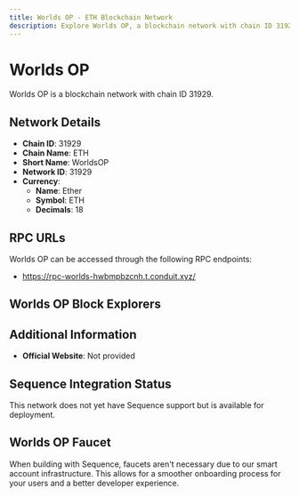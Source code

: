 ```yaml
--- 
title: Worlds OP - ETH Blockchain Network
description: Explore Worlds OP, a blockchain network with chain ID 31929. Learn about its native currency, Ether, and how to interact with the network.
---
```


# Worlds OP

Worlds OP is a blockchain network with chain ID 31929.

## Network Details

- **Chain ID**: 31929
- **Chain Name**: ETH
- **Short Name**: WorldsOP
- **Network ID**: 31929
- **Currency**: 
  - **Name**: Ether
  - **Symbol**: ETH
  - **Decimals**: 18

## RPC URLs

Worlds OP can be accessed through the following RPC endpoints:

- https://rpc-worlds-hwbmpbzcnh.t.conduit.xyz/

## Worlds OP Block Explorers



## Additional Information

- **Official Website**: Not provided

## Sequence Integration Status

This network does not yet have Sequence support but is available for deployment.

## Worlds OP Faucet

When building with Sequence, faucets aren't necessary due to our smart account infrastructure. This allows for a smoother onboarding process for your users and a better developer experience.
